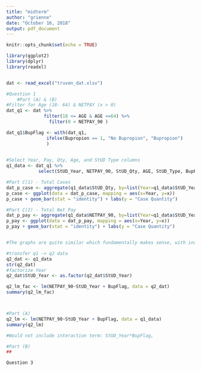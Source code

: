 ```yaml
---
title: "midterm"
author: "grienne"
date: "October 16, 2018"
output: pdf_document
---
```


```r
knitr::opts_chunk$set(echo = TRUE)
```

```r

library(ggplot2)
library(dplyr)
library(readxl)


dat <- read_excel("truven_dat.xlsx")

```

```r

#Question 1
    #Part (A) & (B)
#Filter for Age (18- 64) & NETPAY (x > 0)
dat_q1 <- dat %>%
              filter(18 <= AGE & AGE <=64) %>%
                filter(0 < NETPAY_90 )

dat_q1$BupFlag <- with(dat_q1,
               ifelse(Bupropion == 1, "No Bupropion", "Bupropion")
               )
                  

#Select Year, Pay, Qty, Age, and StUD Type columns                                  
q1_data <- dat_q1 %>%
            select(StUD_Year, NETPAY_90, StUD_Qty, AGE, StUD_Type, BupFlag)

#Part C(1) - Total Cases
dat_p_case <- aggregate(q1_data$StUD_Qty, by=list(Year=q1_data$StUD_Year), FUN=sum)
p_case <- ggplot(data = dat_p_case, mapping = aes(x=Year, y=x))
p_case + geom_bar(stat = "identity") + labs(y = "Case Quantity")

#Part C(2) - Total Net Pay
dat_p_pay <- aggregate(q1_data$NETPAY_90, by=list(Year=q1_data$StUD_Year), FUN=sum)
p_pay <- ggplot(data = dat_p_pay, mapping = aes(x=Year, y=x))
p_pay + geom_bar(stat = "identity") + labs(y = "Case Quantity")


#The graphs are quite similar which fundamentally makes sense, with increased number of cases we expect a reasonable increase in net pay and this approximately matches over the two graphs. 

```


```r



#transfer q1 -> q2 data
q2_dat <- q1_data
str(q2_dat)
#factorize Year
q2_dat$StUD_Year <- as.factor(q2_dat$StUD_Year)

q2_lm_fac <- lm(NETPAY_90~StUD_Year + BupFlag, data = q2_dat)
summary(q2_lm_fac)



#Part (A)
q2_lm <- lm(NETPAY_90~StUD_Year + BupFlag, data = q1_data)
summary(q2_lm)

#Would not include interaction term: StUD_Year*BupFlag,

#Part (B)
##

```


```Question

Question 3

```